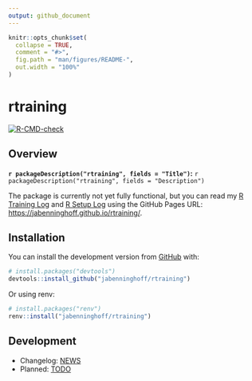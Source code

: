 ```yaml
---
output: github_document
---
```


<!-- README.md is generated from README.Rmd. Please edit that file -->

```r
knitr::opts_chunk$set(
  collapse = TRUE,
  comment = "#>",
  fig.path = "man/figures/README-",
  out.width = "100%"
)
```

# rtraining

<!-- badges: start -->
[![R-CMD-check](https://github.com/jabenninghoff/rtraining/workflows/R-CMD-check/badge.svg)](https://github.com/jabenninghoff/rtraining/actions)
<!-- badges: end -->

## Overview

**`r packageDescription("rtraining", fields = "Title")`:** `r packageDescription("rtraining", fields = "Description")`

The package is currently not yet fully functional, but you can read my [R Training Log](analysis/r-training-log.html) and [R Setup Log](analysis/r-setup-log.html) using the GitHub Pages URL: <https://jabenninghoff.github.io/rtraining/>.

## Installation

You can install the development version from [GitHub](https://github.com/) with:

``` r
# install.packages("devtools")
devtools::install_github("jabenninghoff/rtraining")
```

Or using renv:

``` r
# install.packages("renv")
renv::install("jabenninghoff/rtraining")
```

## Development

- Changelog: [NEWS](NEWS.md)
- Planned: [TODO](TODO.md)
